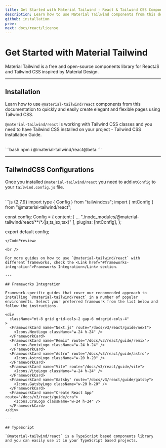 ```yaml
---
title: Get Started with Material Tailwind - React & Tailwind CSS Components Library
description: Learn how to use Material Tailwind components from this documentation to easily create elegant and flexible pages using Tailwind CSS and React.
github: installation
prev: 
next: docs/react/license
---
```


# Get Started with Material Tailwind

Material Tailwind is a free and open-source components library for ReactJS and Tailwind CSS inspired by Material Design.

---

## Installation

Learn how to use `@material-tailwind/react` components from this documentation to quickly and easily create elegant and flexible pages using Tailwind CSS.

`@material-tailwind/react` is working with Tailwind CSS classes and you need to have Tailwind CSS installed on your project - <Link href="https://tailwindcss.com/docs/installation/framework-guides?ref=material-tailwind" target="_blank">Tailwind CSS Installation Guide</Link>.

<br />

<CodePreview>
```bash
npm i @material-tailwind/react@beta
```
</CodePreview>

---

## TailwindCSS Configurations

Once you installed `@material-tailwind/react` you need to add `mtConfig` to your `tailwind.config.js` file.

<br />

<CodePreview>
```js {2,7,9}
import type { Config } from "tailwindcss";
import { mtConfig } from "@material-tailwind/react";

const config: Config = {
  content: [
    ...
    "./node_modules/@material-tailwind/react/**/*.{js,ts,jsx,tsx}"
  ],
  plugins: [mtConfig],
};

export default config;
```
</CodePreview>

<br />

For more guides on how to use `@material-tailwind/react` with different frameworks, check the <Link href="#frameworks-integration">Frameworks Integration</Link> section.

---

## Frameworks Integration

Framework-specific guides that cover our recommended approach to installing `@material-tailwind/react` in a number of popular environments. Select your preferred framework from the list below and follow the instructions.

<div
  className="mt-8 grid grid-cols-2 gap-6 md:grid-cols-4"
>
  <FrameworkCard name="Next.js" route="/docs/v3/react/guide/next">
    <Icons.NextLogo className="w-24 h-24" />
  </FrameworkCard>
  <FrameworkCard name="Remix" route="/docs/v3/react/guide/remix">
    <Icons.RemixLogo className="w-24 h-24" />
  </FrameworkCard>
  <FrameworkCard name="Astro" route="/docs/v3/react/guide/astro">
    <Icons.AstroLogo className="w-20 h-20" />
  </FrameworkCard>
  <FrameworkCard name="Vite" route="/docs/v3/react/guide/vite">
    <Icons.ViteLogo className="w-24 h-24" />
  </FrameworkCard>
  <FrameworkCard name="Gatsby" route="/docs/v3/react/guide/gatsby">
    <Icons.GatsbyLogo className="w-20 h-20" />
  </FrameworkCard>
  <FrameworkCard name="Create React App" route="/docs/v3/react/guide/cra">
    <Icons.CraLogo className="w-24 h-24" />
  </FrameworkCard>
</div>

---

## TypeScript

`@material-tailwind/react` is a TypeScript based components library and you can easily use it in your TypeScript based projects.
